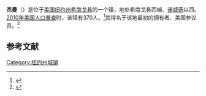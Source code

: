 {{Infobox settlement
|official_name            = 杰曼
|settlement_type          = 镇
|nickname                 = 
|motto                    =

<!-- Images -->
|image_skyline            = 
|imagesize                = 
|image_caption            = 
|image_flag               = 
|image_seal               = 
<!-- Maps -->
|pushpin_map            = New York
|pushpin_label           = 杰曼
|pushpin_label_position = <!-- the position of the pushpin label: left, right, top, bottom, none -->
|pushpin_map_caption    =
|pushpin_mapsize        =
|image_map                = 
|mapsize                  = 
|map_caption              = 
|image_map1               = 
|mapsize1                 = 
|map_caption1             =

<!-- Location -->
|coordinates_display      = inline,title
|coordinates_region       = US-NY
|subdivision_type         = [[国家|国家]]
|subdivision_name         = [[美国|美国]]
|subdivision_type1        = [[美国行政区划|州]]
|subdivision_name1        = [[纽约州|纽约州]]
|subdivision_type2        = [[纽约州行政区划|县]]
|subdivision_name2        = [[希南戈县|希南戈县]]
|government_footnotes     = 
|government_type          =
|established_title        = 
|established_date         =

<!-- Area -->
|unit_pref  =  Imperial
|area_footnotes           = 
|area_magnitude           = 
|area_total_km2           = 73.7
|area_land_km2            = 73.6
|area_water_km2           = 0.1
|area_total_sq_mi         = 
|area_land_sq_mi          = 
|area_water_sq_mi         = 

<!-- Population -->
|population_as_of         = [[2010年美国人口普查|2010]]
|population_footnotes     = 
|population_total         = 370
|population_density_km2   = 5.0
|population_density_sq_mi =

<!-- General information -->
|timezone                 = [[美国东部时间|EST]]
|utc_offset               = -5
|timezone_DST             = EDT
|utc_offset_DST           = -4
|elevation_footnotes      = 
|elevation_m              = 459
|elevation_ft             = 1506
|latd = 42 |latm = 29 |lats = 20 |latNS = N
|longd = 75 |longm = 49 |longs = 39 |longEW = W

<!-- Area/postal codes & others -->
|postal_code_type         = 
|postal_code              = 
|area_code                = 
|website                  = 
|footnotes                = 
}}
'''杰曼'''（{{lang-en|German}}）是位于[[美国|美国]][[纽约州|纽约州]][[希南戈县|希南戈县]]的一个镇，地处希南戈县西端、[[诺威奇_(纽约州)|诺威奇]]以西。[[2010年美国人口普查|2010年美国人口普查]]时，该镇有370人。<ref name>{{cite web|url=http://factfinder2.census.gov|publisher=[[United_States_Census_Bureau|United States Census Bureau]]|title=American FactFinder|access-date=2021-12-29|archive-date=2013-09-11|archive-url=https://web.archive.org/web/20130911234518/http://factfinder2.census.gov/|dead-url=no}}</ref>其得名于该地最初的拥有者、美国参议员{{le|奥巴代亚·杰曼|Obadiah German}}。<ref>{{cite book | url=http://books.google.com/books?id=9V1IAAAAMAAJ&pg=PA136#v=onepage&q&f=false | title=The Origin of Certain Place Names in the United States | publisher=Govt. Print. Off. | author=Gannett, Henry | year=1905 | pages=136 | access-date=2016-04-20 | archive-date=2016-04-02 | archive-url=https://web.archive.org/web/20160402215936/https://books.google.com/books?id=9V1IAAAAMAAJ&pg=PA136#v=onepage&q&f=false | dead-url=no }}</ref>

== 参考文献 ==
{{reflist}}

{{NY-stub}}
[[Category:纽约州城镇|Category:纽约州城镇]]